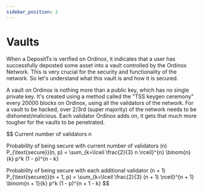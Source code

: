 ```yaml
---
sidebar_position: 2
---
```


# Vaults

When a DepositTx is verified on Ordinox, it indicates that a user has successfully deposted some asset into a vault controlled by the Ordinox Network. This is very crucial for the security and functionality of the network. So let's understand what this vault is and how it is secured.

A vault on Ordinox is nothing more than a public key, which has no single private key. It's created using a method called the "TSS keygen ceremony" every 20000 blocks on Ordinox, using all the validators of the network. For a vault to be hacked, over 2/3rd (super majority)  of the network needs to be dishonest/malicious. Each validator Ordinox adds on, it gets that much more tougher for the vaults to be penetrated. 

$$
Current number of validators
n

Probability of being secure with current number of validators (n)
P_{\text{secure}}(n, p) = \sum_{k=\lceil \frac{2}{3} n \rceil}^{n} \binom{n}{k} p^k (1 - p)^{n - k}

Probability of being secure with each additional validator (n + 1)
P_{\text{secure}}(n + 1, p) = \sum_{k=\lceil \frac{2}{3} (n + 1) \rceil}^{n + 1} \binom{n + 1}{k} p^k (1 - p)^{n + 1 - k}
$$







